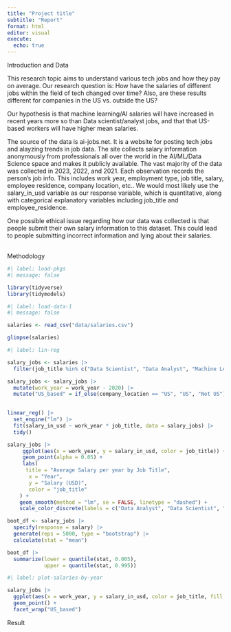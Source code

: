 ```yaml
---
title: "Project title"
subtitle: "Report"
format: html
editor: visual
execute:
  echo: true
---
```


Introduction and Data

This research topic aims to understand various tech jobs and how they pay on average. Our research question is: How have the salaries of different jobs within the field of tech changed over time? Also, are these results different for companies in the US vs. outside the US?

Our hypothesis is that machine learning/AI salaries will have increased in recent years more so than Data scientist/analyst jobs, and that that US-based workers will have higher mean salaries.

The source of the data is ai-jobs.net. It is a website for posting tech jobs and alayzing trends in job data. The site collects salary information anonymously from professionals all over the world in the AI/ML/Data Science space and makes it publicly available. The vast majority of the data was collected in 2023, 2022, and 2021. Each observation records the person's job info. This includes work year, employment type, job title, salary, employee residence, company location, etc.. We would most likely use the salary_in_usd variable as our response variable, which is quantitative, along with categorical explanatory variables including job_title and employee_residence.

One possible ethical issue regarding how our data was collected is that people submit their own salary information to this dataset. This could lead to people submitting incorrect information and lying about their salaries.

\
Methodology

```r
#| label: load-pkgs
#| message: false

library(tidyverse)
library(tidymodels)
```

```r
#| label: load-data-1
#| message: false

salaries <- read_csv("data/salaries.csv")

glimpse(salaries)
```

```r
#| label: lin-reg

salary_jobs <- salaries |>
  filter(job_title %in% c("Data Scientist", "Data Analyst", "Machine Learning Engineer"))

salary_jobs <- salary_jobs |>
  mutate(work_year = work_year - 2020) |>
  mutate("US_based" = if_else(company_location == "US", "US", "Not US"))
  

linear_reg() |>
  set_engine("lm") |>
  fit(salary_in_usd ~ work_year * job_title, data = salary_jobs) |>
  tidy()
```

```r

salary_jobs |>
     ggplot(aes(x = work_year, y = salary_in_usd, color = job_title)) +
     geom_point(alpha = 0.05) +
     labs(
      title = "Average Salary per year by Job Title",
       x = "Year",
       y = "Salary (USD)",
       color = "job_title"
    ) +
    geom_smooth(method = "lm", se = FALSE, linetype = "dashed") + 
    scale_color_discrete(labels = c("Data Analyst", "Data Scientist", "Machine Learning Engineer"))
```

```r
boot_df <- salary_jobs |>
  specify(response = salary) |>
  generate(reps = 5000, type = "bootstrap") |>
  calculate(stat = "mean")

boot_df |>
  summarize(lower = quantile(stat, 0.005),
            upper = quantile(stat, 0.995))
```

```r
#| label: plot-salaries-by-year

salary_jobs |>
  ggplot(aes(x = work_year, y = salary_in_usd, color = job_title, fill = US_based)) +
  geom_point() +
  facet_wrap("US_based")

```

Result
